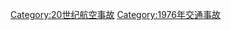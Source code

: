 {{Year by category
|m=1
|c=9
|d=7
|y=6
|cat=航空事故
|sortkey=Aviation accidents
|parent=20世纪航空事故
|subcat=1976年交通事故
}}
[[Category:20世纪航空事故|Category:20世纪航空事故]]
[[Category:1976年交通事故|Category:1976年交通事故]]